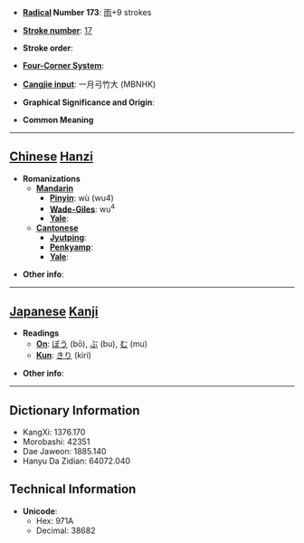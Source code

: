 * '''[[Wiktionary:Chinese radical index| Radical]] Number 173''': [[Wiktionary:Chinese radical index 雨|雨]]+9 strokes

* '''[[Wiktionary:Chinese total strokes index|Stroke number]]''': [[Wiktionary:Chinese total strokes index 17|17]]

* '''Stroke order''': 

* '''[[Wiktionary:Chinese four corner index|Four-Corner System]]''': 

* '''[[Wiktionary:Chinese Cangjie index|Cangjie input]]''': 一月弓竹大 (MBNHK)

* '''Graphical Significance and Origin''': 

* '''Common Meaning'''

----

== [[Chinese]] [[Hanzi]] ==

* '''Romanizations'''
** '''[[Mandarin]]'''
*** '''[[Pinyin]]''': wù (wu4)
*** '''[[Wade-Giles]]''': wu<sup>4</sup>
*** '''[[Yale]]''': 
** '''[[Cantonese]]'''
*** '''[[Jyutping]]''':
*** '''[[Penkyamp]]''': 
*** '''[[Yale]]''': 

* '''Other info''': 

----

== [[Japanese]] [[Kanji]] ==

* '''Readings'''
** '''[[On]]''': [[ぼう]] (bō), [[ぶ]] (bu), [[む]] (mu)
** '''[[Kun]]''': [[きり]] (kiri)

* '''Other info''':  

----

== Dictionary Information ==

* KangXi: 1376.170
* Morobashi: 42351
* Dae Jaweon: 1885.140
* Hanyu Da Zidian: 64072.040

== Technical Information ==

* '''Unicode''':
** Hex: 971A
** Decimal: 38682
